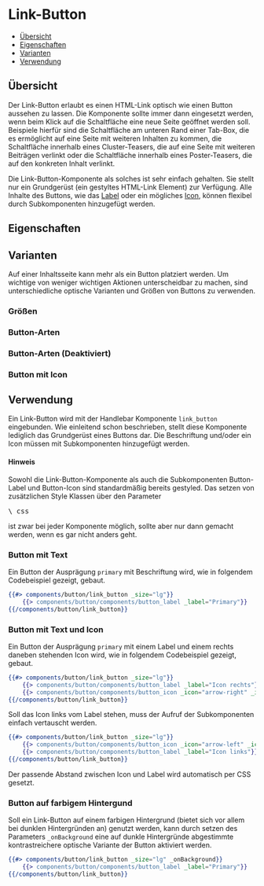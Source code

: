 
<Meta of={LinkButtonStories} />

# Link-Button

-   [Übersicht](#übersicht)
-   [Eigenschaften](#eigenschaften)
-   [Varianten](#varianten)
-   [Verwendung](#verwendung)

## Übersicht

Der Link-Button erlaubt es einen HTML-Link optisch wie einen Button aussehen zu lassen. Die Komponente sollte immer
dann eingesetzt werden, wenn beim Klick auf die Schaltfläche eine neue Seite geöffnet werden soll.
Beispiele hierfür sind die Schaltfläche am unteren Rand einer Tab-Box, die es
ermöglicht auf eine Seite mit weiteren Inhalten zu kommen, die Schaltfläche innerhalb eines Cluster-Teasers, die auf eine Seite mit weiteren Beiträgen verlinkt
oder die Schaltfläche innerhalb eines Poster-Teasers, die auf den konkreten Inhalt verlinkt.

Die Link-Button-Komponente als solches ist sehr einfach gehalten. Sie stellt nur ein Grundgerüst (ein gestyltes HTML-Link Element) zur Verfügung.
Alle Inhalte des Buttons, wie das [Label](?path=/docs/komponenten-buttons-komponenten-label--label) oder ein mögliches
[Icon](?path=/docs/komponenten-buttons-komponenten-icon--icon), können flexibel durch Subkomponenten hinzugefügt werden.

<Canvas>
    <Story of={LinkButtonStories.Spielplatz} />
</Canvas>

## Eigenschaften

<ArgsTable story="Spielplatz" />

## Varianten

Auf einer Inhaltsseite kann mehr als ein Button platziert werden. Um wichtige von weniger wichtigen Aktionen
unterscheidbar zu machen, sind unterschiedliche optische Varianten und Größen von Buttons zu verwenden.

### Größen

<Canvas>
    <Story of={LinkButtonStories.ButtonLg} />
    <Story of={LinkButtonStories.ButtonMd} />
    <Story of={LinkButtonStories.ButtonSm} />
</Canvas>

### Button-Arten

<Canvas>
    <Story of={LinkButtonStories.ButtonPrimary} />
    <Story of={LinkButtonStories.ButtonSecondary} />
    <Story of={LinkButtonStories.ButtonTertiary} />
</Canvas>

### Button-Arten (Deaktiviert)

<Canvas>
    <Story of={LinkButtonStories.ButtonPrimaryDisabled} />
    <Story of={LinkButtonStories.ButtonSecondaryDisabled} />
    <Story of={LinkButtonStories.ButtonTertiaryDisabled} />
</Canvas>

### Button mit Icon <a id="button-icon" />

<Canvas>
    <Story of={LinkButtonStories.ButtonIconRechts} />
    <Story of={LinkButtonStories.ButtonIconLinks} />
</Canvas>

## Verwendung

Ein Link-Button wird mit der Handlebar Komponente `link_button` eingebunden. Wie einleitend schon beschrieben, stellt diese
Komponente lediglich das Grundgerüst eines Buttons dar. Die Beschriftung und/oder ein Icon müssen mit Subkomponenten hinzugefügt
werden.

<div class="bg-blue-200 !mt-4 p-4">
  <h4 class="!text-stone-950 font-bold">Hinweis</h4>

  <p>
    Sowohl die Link-Button-Komponente als auch die Subkomponenten Button-Label und Button-Icon
    sind standardmäßig bereits gestyled. Das setzen von zusätzlichen Style Klassen über den
    Parameter <pre class="inline">\_css</pre> ist zwar bei jeder Komponente möglich, sollte aber
    nur dann gemacht werden, wenn es gar nicht anders geht.
  </p>
</div>

### Button mit Text

Ein Button der Ausprägung `primary` mit Beschriftung wird, wie in folgendem Codebeispiel gezeigt, gebaut.

<Canvas>
    <Story of={LinkButtonStories.ButtonPrimary} />
</Canvas>

```handlebars
{{#> components/button/link_button _size="lg"}}
    {{> components/button/components/button_label _label="Primary"}}
{{/components/button/link_button}}
```

### Button mit Text und Icon

Ein Button der Ausprägung `primary` mit einem Label und einem rechts daneben stehenden Icon wird, wie in folgendem Codebeispiel gezeigt, gebaut.

<Canvas>
    <Story of={LinkButtonStories.ButtonIconRechts} />
</Canvas>

```handlebars
{{#> components/button/link_button _size="lg"}}
    {{> components/button/components/button_label _label="Icon rechts"}}
    {{> components/button/components/button_icon _icon="arrow-right" _iconmap="icons"}}
{{/components/button/link_button}}
```

Soll das Icon links vom Label stehen, muss der Aufruf der Subkomponenten einfach vertauscht werden.

<Canvas>
    <Story of={LinkButtonStories.ButtonIconLinks} />
</Canvas>

```handlebars
{{#> components/button/link_button _size="lg"}}
    {{> components/button/components/button_icon _icon="arrow-left" _iconmap="icons"}}
    {{> components/button/components/button_label _label="Icon links"}}
{{/components/button/link_button}}
```

Der passende Abstand zwischen Icon und Label wird automatisch per CSS gesetzt.

### Button auf farbigem Hintergund

Soll ein Link-Button auf einem farbigen Hintergrund (bietet sich vor allem bei dunklen Hintergründen an) genutzt werden, kann durch setzen des Parameters
`_onBackground` eine auf dunkle Hintergründe abgestimmte kontrastreichere optische Variante der Button aktiviert werden.

<Canvas>
    <Story of={LinkButtonStories.ButtonPrimaryAufFarbigemHintergrund} />
    <Story of={LinkButtonStories.ButtonSecondaryAufFarbigemHintergrund} />
    <Story of={LinkButtonStories.ButtonTertiaryAufFarbigemHintergrund} />
</Canvas>

```handlebars
{{#> components/button/link_button _size="lg" _onBackground}}
    {{> components/button/components/button_label _label="Primary"}}
{{/components/button/link_button}}
```
